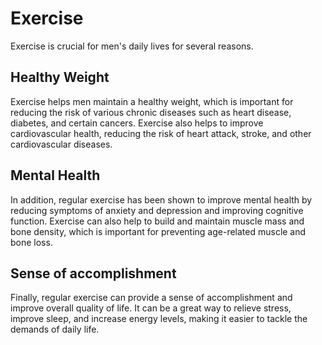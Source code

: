 # Exercise

Exercise is crucial for men's daily lives for several reasons. 

## Healthy Weight

Exercise helps men maintain a healthy weight, which is important for reducing the risk of various chronic diseases such as heart disease, diabetes, and certain cancers. Exercise also helps to improve cardiovascular health, reducing the risk of heart attack, stroke, and other cardiovascular diseases.

## Mental Health

In addition, regular exercise has been shown to improve mental health by reducing symptoms of anxiety and depression and improving cognitive function. Exercise can also help to build and maintain muscle mass and bone density, which is important for preventing age-related muscle and bone loss.

## Sense of accomplishment

Finally, regular exercise can provide a sense of accomplishment and improve overall quality of life. It can be a great way to relieve stress, improve sleep, and increase energy levels, making it easier to tackle the demands of daily life.